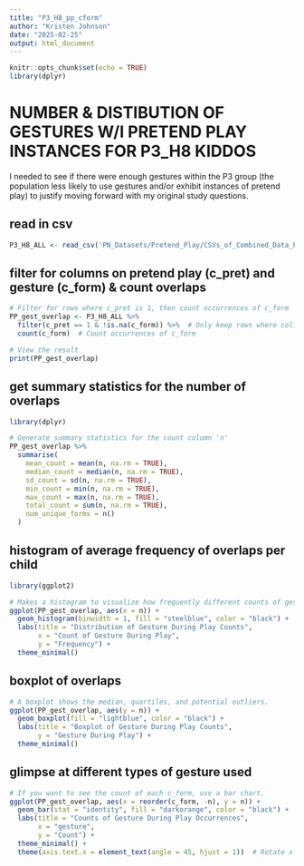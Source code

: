 ```yaml
---
title: "P3_H8_pp_cform"
author: "Kristen Johnson"
date: "2025-02-25"
output: html_document
---
```


```r
knitr::opts_chunk$set(echo = TRUE)
library(dplyr)
```

# NUMBER & DISTIBUTION OF GESTURES W/I PRETEND PLAY INSTANCES FOR P3_H8 KIDDOS
I needed to see if there were enough gestures within the P3 group (the population less likely to use gestures and/or exhibit instances of pretend play) to justify moving forward with my original study questions.

## read in csv
```r
P3_H8_ALL <- read_csv('PN_Datasets/Pretend_Play/CSVs_of_Combined_Data_PP/P3_H8_ALL.csv')
```

## filter for columns on pretend play (c_pret) and gesture (c_form) & count overlaps
```r

# Filter for rows where c_pret is 1, then count occurrences of c_form
PP_gest_overlap <- P3_H8_ALL %>%
  filter(c_pret == 1 & !is.na(c_form)) %>%  # Only keep rows where col1 is 5 and c_utt has any value
  count(c_form)  # Count occurrences of c_form

# View the result
print(PP_gest_overlap)

```

## get summary statistics for the number of overlaps
```r
library(dplyr)

# Generate summary statistics for the count column 'n'
PP_gest_overlap %>%
  summarise(
    mean_count = mean(n, na.rm = TRUE),
    median_count = median(n, na.rm = TRUE),
    sd_count = sd(n, na.rm = TRUE),
    min_count = min(n, na.rm = TRUE),
    max_count = max(n, na.rm = TRUE),
    total_count = sum(n, na.rm = TRUE),
    num_unique_forms = n()
  )

```

## histogram of average frequency of overlaps per child
```r
library(ggplot2)

# Makes a histogram to visualize how frequently different counts of gesture/pretend play overlap appear.
ggplot(PP_gest_overlap, aes(x = n)) +
  geom_histogram(binwidth = 1, fill = "steelblue", color = "black") +
  labs(title = "Distribution of Gesture During Play Counts",
       x = "Count of Gesture During Play",
       y = "Frequency") +
  theme_minimal()

```

## boxplot of overlaps
```r

# A boxplot shows the median, quartiles, and potential outliers.
ggplot(PP_gest_overlap, aes(y = n)) +
  geom_boxplot(fill = "lightblue", color = "black") +
  labs(title = "Boxplot of Gesture During Play Counts",
       y = "Gesture During Play") +
  theme_minimal()

```

## glimpse at different types of gesture used
```r

# If you want to see the count of each c_form, use a bar chart.
ggplot(PP_gest_overlap, aes(x = reorder(c_form, -n), y = n)) +
  geom_bar(stat = "identity", fill = "darkorange", color = "black") +
  labs(title = "Counts of Gesture During Play Occurrences",
       x = "gesture",
       y = "Count") +
  theme_minimal() +
  theme(axis.text.x = element_text(angle = 45, hjust = 1))  # Rotate x-axis labels if needed

```



